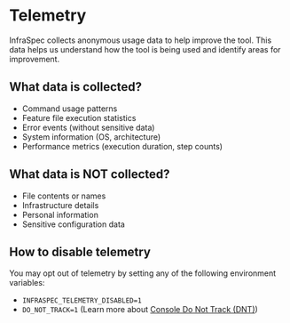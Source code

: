 # Telemetry

InfraSpec collects anonymous usage data to help improve the tool. This data helps us understand how the tool is being
used and identify areas for improvement.

## What data is collected?

- Command usage patterns
- Feature file execution statistics
- Error events (without sensitive data)
- System information (OS, architecture)
- Performance metrics (execution duration, step counts)

## What data is NOT collected?

- File contents or names
- Infrastructure details
- Personal information
- Sensitive configuration data

## How to disable telemetry

You may opt out of telemetry by setting any of the following environment variables:

- `INFRASPEC_TELEMETRY_DISABLED=1`
- `DO_NOT_TRACK=1` (Learn more about [Console Do Not Track (DNT)](https://consoledonottrack.com/))
